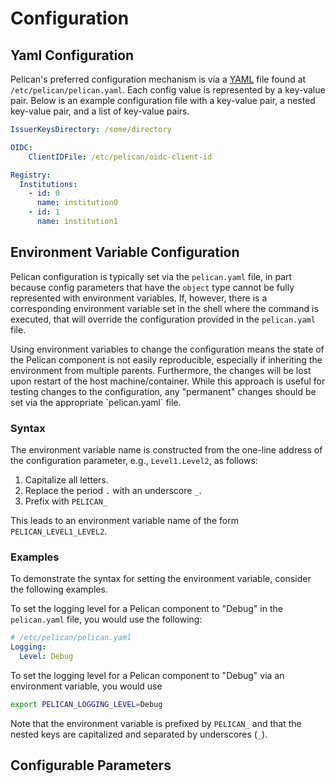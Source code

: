 
# Configuration

## Yaml Configuration
Pelican's preferred configuration mechanism is via a [YAML](https://yaml.org/) file found at `/etc/pelican/pelican.yaml`. Each config
value is represented by a key-value pair. Below is an example configuration file with a key-value pair, a nested key-value pair, and a
list of key-value pairs.

```yaml  filename="/etc/pelican/pelican.yaml"
IssuerKeysDirectory: /some/directory

OIDC:
	ClientIDFile: /etc/pelican/oidc-client-id

Registry:
  Institutions:
    - id: 0
      name: institution0
    - id: 1
      name: institution1
```

## Environment Variable Configuration

Pelican configuration is typically set via the `pelican.yaml` file, in part because config parameters that
have the `object` type cannot be fully represented with environment variables. If, however, there is a corresponding
environment variable set in the shell where the command is executed, that will override the configuration provided in
the `pelican.yaml` file.

<Callout type="warning">
  Using environment variables to change the configuration means the state of the Pelican component
  is not easily reproducible, especially if inheriting the environment from multiple parents.
  Furthermore, the changes will be lost upon restart of the host machine/container.
  While this approach is useful for testing changes to the configuration,
  any "permanent" changes should be set via the appropriate `pelican.yaml` file.
</Callout>

### Syntax

The environment variable name is constructed from the one-line address of the configuration parameter,
e.g., `Level1.Level2`, as follows:

1. Capitalize all letters.
2. Replace the period `.` with an underscore `_`.
3. Prefix with `PELICAN_`

This leads to an environment variable name of the form `PELICAN_LEVEL1_LEVEL2`.

### Examples

To demonstrate the syntax for setting the environment variable,
consider the following examples.

To set the logging level for a Pelican component to "Debug" in the `pelican.yaml` file,
you would use the following:

```yaml
# /etc/pelican/pelican.yaml
Logging:
  Level: Debug
```

To set the logging level for a Pelican component to "Debug" via an environment variable,
you would use

```bash
export PELICAN_LOGGING_LEVEL=Debug
```

Note that the environment variable is prefixed by `PELICAN_` and
that the nested keys are capitalized and separated by underscores (`_`).

## Configurable Parameters
<Parameters parameters={parameters}/>
